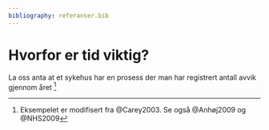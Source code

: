 ```yaml
---
bibliography: referanser.bib 
---
```


# Hvorfor er tid viktig?

La oss anta at et sykehus har en prosess der man har registrert antall avvik gjennom året ^[Eksempelet er modifisert fra @Carey2003. Se også @Anhøj2009 og @NHS2009]

